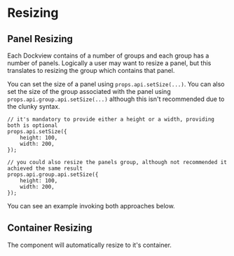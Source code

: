 

# Resizing

## Panel Resizing

Each Dockview contains of a number of groups and each group has a number of panels.
Logically a user may want to resize a panel, but this translates to resizing the group which contains that panel.

You can set the size of a panel using `props.api.setSize(...)`.
You can also set the size of the group associated with the panel using `props.api.group.api.setSize(...)` although this isn't recommended
due to the clunky syntax.

```tsx
// it's mandatory to provide either a height or a width, providing both is optional
props.api.setSize({
    height: 100,
    width: 200,
});

// you could also resize the panels group, although not recommended it achieved the same result
props.api.group.api.setSize({
    height: 100,
    width: 200,
});
```

You can see an example invoking both approaches below.

<MultiFrameworkContainer sandboxId="resize-dockview" react={ResizeDockview} />

## Container Resizing

The component will automatically resize to it's container.

<MultiFrameworkContainer
    sandboxId="resizecontainer-dockview"
    react={DockviewResizeContainer}
/>
